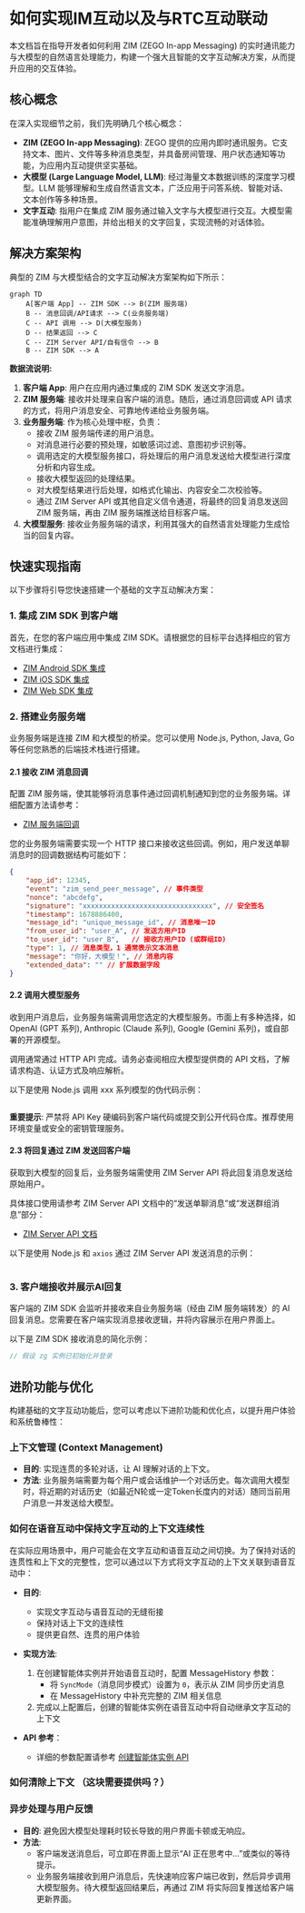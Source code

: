 # 如何实现IM互动以及与RTC互动联动

本文档旨在指导开发者如何利用 ZIM (ZEGO In-app Messaging) 的实时通讯能力与大模型的自然语言处理能力，构建一个强大且智能的文字互动解决方案，从而提升应用的交互体验。

## 核心概念

在深入实现细节之前，我们先明确几个核心概念：

-   **ZIM (ZEGO In-app Messaging)**: ZEGO 提供的应用内即时通讯服务。它支持文本、图片、文件等多种消息类型，并具备房间管理、用户状态通知等功能，为应用内互动提供坚实基础。
-   **大模型 (Large Language Model, LLM)**: 经过海量文本数据训练的深度学习模型。LLM 能够理解和生成自然语言文本，广泛应用于问答系统、智能对话、文本创作等多种场景。
-   **文字互动**: 指用户在集成 ZIM 服务通过输入文字与大模型进行交互。大模型需能准确理解用户意图，并给出相关的文字回复，实现流畅的对话体验。

## 解决方案架构

典型的 ZIM 与大模型结合的文字互动解决方案架构如下所示：

```mermaid
graph TD
    A[客户端 App] -- ZIM SDK --> B(ZIM 服务端)
    B -- 消息回调/API请求 --> C(业务服务端)
    C -- API 调用 --> D(大模型服务)
    D -- 结果返回 --> C
    C -- ZIM Server API/自有信令 --> B
    B -- ZIM SDK --> A
```

**数据流说明:**

1.  **客户端 App**: 用户在应用内通过集成的 ZIM SDK 发送文字消息。
2.  **ZIM 服务端**: 接收并处理来自客户端的消息。随后，通过消息回调或 API 请求的方式，将用户消息安全、可靠地传递给业务服务端。
3.  **业务服务端**: 作为核心处理中枢，负责：
    *   接收 ZIM 服务端传递的用户消息。
    *   对消息进行必要的预处理，如敏感词过滤、意图初步识别等。
    *   调用选定的大模型服务接口，将处理后的用户消息发送给大模型进行深度分析和内容生成。
    *   接收大模型返回的处理结果。
    *   对大模型结果进行后处理，如格式化输出、内容安全二次校验等。
    *   通过 ZIM Server API 或其他自定义信令通道，将最终的回复消息发送回 ZIM 服务端，再由 ZIM 服务端推送给目标客户端。
4.  **大模型服务**: 接收业务服务端的请求，利用其强大的自然语言处理能力生成恰当的回复内容。

## 快速实现指南

以下步骤将引导您快速搭建一个基础的文字互动解决方案：

### 1. 集成 ZIM SDK 到客户端

首先，在您的客户端应用中集成 ZIM SDK。请根据您的目标平台选择相应的官方文档进行集成：

-   [ZIM Android SDK 集成](https://doc-zh.zego.im/article/13591)
-   [ZIM iOS SDK 集成](https://doc-zh.zego.im/article/13592)
-   [ZIM Web SDK 集成](https://doc-zh.zego.im/article/13593)

### 2. 搭建业务服务端

业务服务端是连接 ZIM 和大模型的桥梁。您可以使用 Node.js, Python, Java, Go 等任何您熟悉的后端技术栈进行搭建。

#### 2.1 接收 ZIM 消息回调

配置 ZIM 服务端，使其能够将消息事件通过回调机制通知到您的业务服务端。详细配置方法请参考：

-   [ZIM 服务端回调](https://doc-zh.zego.im/article/13600)

您的业务服务端需要实现一个 HTTP 接口来接收这些回调。例如，用户发送单聊消息时的回调数据结构可能如下：

```json title="ZIM 消息回调示例 (单聊文本消息)"
{
    "app_id": 12345,
    "event": "zim_send_peer_message", // 事件类型
    "nonce": "abcdefg",
    "signature": "xxxxxxxxxxxxxxxxxxxxxxxxxxxxxxxx", // 安全签名
    "timestamp": 1678886400,
    "message_id": "unique_message_id", // 消息唯一ID
    "from_user_id": "user_A", // 发送方用户ID
    "to_user_id": "user_B",   // 接收方用户ID (或群组ID)
    "type": 1, // 消息类型，1 通常表示文本消息
    "message": "你好，大模型！", // 消息内容
    "extended_data": "" // 扩展数据字段
}
```

#### 2.2 调用大模型服务

收到用户消息后，业务服务端需调用您选定的大模型服务。市面上有多种选择，如 OpenAI (GPT 系列), Anthropic (Claude 系列), Google (Gemini 系列)，或自部署的开源模型。

调用通常通过 HTTP API 完成。请务必查阅相应大模型提供商的 API 文档，了解请求构造、认证方式及响应解析。

以下是使用 Node.js 调用 xxx 系列模型的伪代码示例：

```javascript title="Node.js 调用 xxx大模型 API 示例"
```

**重要提示**: 严禁将 API Key 硬编码到客户端代码或提交到公开代码仓库。推荐使用环境变量或安全的密钥管理服务。

#### 2.3 将回复通过 ZIM 发送回客户端

获取到大模型的回复后，业务服务端需使用 ZIM Server API 将此回复消息发送给原始用户。

具体接口使用请参考 ZIM Server API 文档中的“发送单聊消息”或“发送群组消息”部分：

-   [ZIM Server API 文档](https://doc-zh.zego.im/article/13601)

以下是使用 Node.js 和 `axios` 通过 ZIM Server API 发送消息的示例：

```javascript title="Node.js"
```

### 3. 客户端接收并展示AI回复

客户端的 ZIM SDK 会监听并接收来自业务服务端（经由 ZIM 服务端转发）的 AI 回复消息。您需要在客户端实现消息接收逻辑，并将内容展示在用户界面上。

以下是 ZIM SDK 接收消息的简化示例：

```javascript title="Web"
// 假设 zg 实例已初始化并登录
```

## 进阶功能与优化

构建基础的文字互动功能后，您可以考虑以下进阶功能和优化点，以提升用户体验和系统鲁棒性：

### 上下文管理 (Context Management)

-   **目的**: 实现连贯的多轮对话，让 AI 理解对话的上下文。
-   **方法**: 业务服务端需要为每个用户或会话维护一个对话历史。每次调用大模型时，将近期的对话历史（如最近N轮或一定Token长度内的对话）随同当前用户消息一并发送给大模型。

### 如何在语音互动中保持文字互动的上下文连续性

在实际应用场景中，用户可能会在文字互动和语音互动之间切换。为了保持对话的连贯性和上下文的完整性，您可以通过以下方式将文字互动的上下文关联到语音互动中：

-   **目的**: 
    - 实现文字互动与语音互动的无缝衔接
    - 保持对话上下文的连续性
    - 提供更自然、连贯的用户体验

-   **实现方法**:
    1. 在创建智能体实例并开始语音互动时，配置 MessageHistory 参数：
       - 将 `SyncMode`（消息同步模式）设置为 `0`，表示从 ZIM 同步历史消息
       - 在 MessageHistory 中补充完整的 ZIM 相关信息
    2. 完成以上配置后，创建的智能体实例在语音互动中将自动继承文字互动的上下文

-   **API 参考**：
    - 详细的参数配置请参考 [创建智能体实例 API](https://doc-zh.zego.im/aiagent-server/api-reference/agent-instance-management/create-agent-instance)

### 如何清除上下文 （这块需要提供吗？）

### 异步处理与用户反馈

-   **目的**: 避免因大模型处理耗时较长导致的用户界面卡顿或无响应。
-   **方法**:
    -   客户端发送消息后，可立即在界面上显示“AI 正在思考中…”或类似的等待提示。
    -   业务服务端接收到用户消息后，先快速响应客户端已收到，然后异步调用大模型服务。待大模型返回结果后，再通过 ZIM 将实际回复推送给客户端更新界面。

